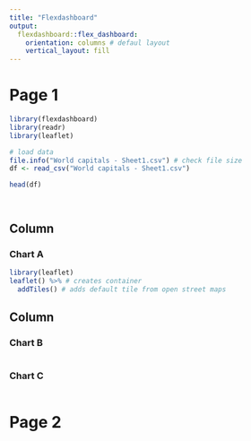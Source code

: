 ```yaml
---
title: "Flexdashboard"
output: 
  flexdashboard::flex_dashboard:
    orientation: columns # defaul layout
    vertical_layout: fill
---
```


# Page 1

```r
library(flexdashboard)
library(readr)
library(leaflet)
```


```r
# load data
file.info("World capitals - Sheet1.csv") # check file size
df <- read_csv("World capitals - Sheet1.csv")

head(df)

```


```r

```

```r



```
Column {data-width=650}
-----------------------------------------------------------------------

### Chart A

```r
library(leaflet)
leaflet() %>% # creates container
  addTiles() # adds default tile from open street maps
```

Column {data-width=350}
-----------------------------------------------------------------------

### Chart B

```r

```

### Chart C

```r

```


# Page 2